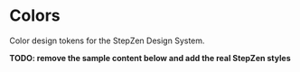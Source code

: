 
<Meta title="Tokens/Colors" />

# Colors

Color design tokens for the StepZen Design System.

**TODO: remove the sample content below and add the real StepZen styles**

<ColorPalette>
  <ColorItem title="theme.color.primary" subtitle="Coral" colors={[color.primary]} />
  <ColorItem title="theme.color.secondary" subtitle="Blue" colors={[color.secondary]} />
  <ColorItem title="theme.color.tertiary" subtitle="Grey" colors={[color.tertiary]} />
  <ColorItem title="theme.color.positive" subtitle="Evergreen" colors={[color.positive]} />
  <ColorItem title="theme.color.warning" subtitle="Burnt sienna" colors={[color.warning]} />
  <ColorItem title="theme.color.negative" subtitle="Crimson" colors={[color.negative]} />
  <ColorItem title="theme.color.selected" subtitle="Navy" colors={[color.selected]} />
  <ColorItem title="theme.color.orange" subtitle="Orange" colors={[color.orange]} />
  <ColorItem title="theme.color.gold" subtitle="Gold" colors={[color.gold]} />
  <ColorItem title="theme.color.green" subtitle="Green" colors={[color.green]} />
  <ColorItem title="theme.color.seafoam" subtitle="Seafoam" colors={[color.seafoam]} />
  <ColorItem title="theme.color.purple" subtitle="Purple" colors={[color.purple]} />
  <ColorItem title="theme.color.ultraviolet" subtitle="Ultraviolet" colors={[color.ultraviolet]} />
  <ColorItem title="theme.color.red" subtitle="Red" colors={[color.red]} />
  <ColorItem title="theme.color.border" subtitle="Transparent grey" colors={[color.border]} />
  <ColorItem
    title="Monochrome"
    colors={[
      color.darkest,
      color.darker,
      color.dark,
      color.mediumdark,
      color.medium,
      color.mediumlight,
      color.light,
      color.lighter,
      color.lightest,
    ]}
  />
</ColorPalette>